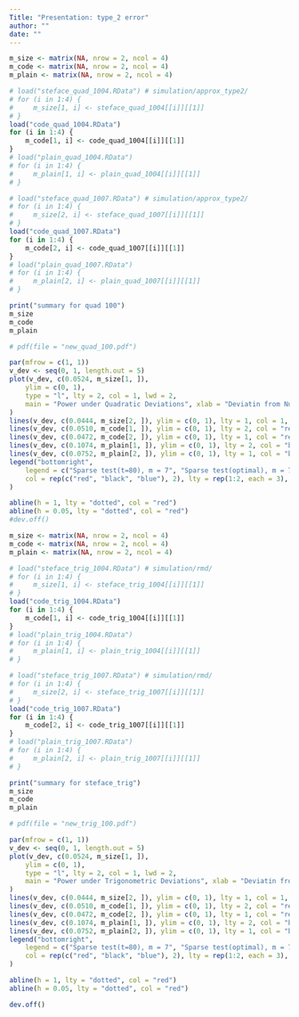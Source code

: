 ```yaml
---
Title: "Presentation: type_2 error"
author: ""
date: ""
---
```


```r
m_size <- matrix(NA, nrow = 2, ncol = 4)
m_code <- matrix(NA, nrow = 2, ncol = 4)
m_plain <- matrix(NA, nrow = 2, ncol = 4)
```
```r
# load("steface_quad_1004.RData") # simulation/approx_type2/
# for (i in 1:4) {
#     m_size[1, i] <- steface_quad_1004[[i]][[1]]
# }
load("code_quad_1004.RData")
for (i in 1:4) {
    m_code[1, i] <- code_quad_1004[[i]][[1]]
}
# load("plain_quad_1004.RData")
# for (i in 1:4) {
#     m_plain[1, i] <- plain_quad_1004[[i]][[1]]
# }
```
```r
# load("steface_quad_1007.RData") # simulation/approx_type2/
# for (i in 1:4) {
#     m_size[2, i] <- steface_quad_1007[[i]][[1]]
# }
load("code_quad_1007.RData")
for (i in 1:4) {
    m_code[2, i] <- code_quad_1007[[i]][[1]]
}
# load("plain_quad_1007.RData")
# for (i in 1:4) {
#     m_plain[2, i] <- plain_quad_1007[[i]][[1]]
# }
```
```r
print("summary for quad 100")
m_size
m_code
m_plain
```
```r
# pdf(file = "new_quad_100.pdf")

par(mfrow = c(1, 1))
v_dev <- seq(0, 1, length.out = 5)
plot(v_dev, c(0.0524, m_size[1, ]),
    ylim = c(0, 1),
    type = "l", lty = 2, col = 1, lwd = 2,
    main = "Power under Quadratic Deviations", xlab = "Deviatin from Null", ylab = "Power, Quadratic Dev."
)
lines(v_dev, c(0.0444, m_size[2, ]), ylim = c(0, 1), lty = 1, col = 1, lwd = 2)
lines(v_dev, c(0.0510, m_code[1, ]), ylim = c(0, 1), lty = 2, col = "red", lwd = 2)
lines(v_dev, c(0.0472, m_code[2, ]), ylim = c(0, 1), lty = 1, col = "red", lwd = 2)
lines(v_dev, c(0.1074, m_plain[1, ]), ylim = c(0, 1), lty = 2, col = "blue", lwd = 2)
lines(v_dev, c(0.0752, m_plain[2, ]), ylim = c(0, 1), lty = 1, col = "blue", lwd = 2)
legend("bottomright",
    legend = c("Sparse test(t=80), m = 7", "Sparse test(optimal), m = 7", "Original test, m = 7", "Sparse test(t=80), m = 4", "Sparse test(optimal), m = 4", "Original test, m = 4"),
    col = rep(c("red", "black", "blue"), 2), lty = rep(1:2, each = 3), lwd = rep(2, 6)
)

abline(h = 1, lty = "dotted", col = "red")
abline(h = 0.05, lty = "dotted", col = "red")
#dev.off()
```



```r
m_size <- matrix(NA, nrow = 2, ncol = 4)
m_code <- matrix(NA, nrow = 2, ncol = 4)
m_plain <- matrix(NA, nrow = 2, ncol = 4)
```
```r
# load("steface_trig_1004.RData") # simulation/rmd/
# for (i in 1:4) {
#     m_size[1, i] <- steface_trig_1004[[i]][[1]]
# }
load("code_trig_1004.RData")
for (i in 1:4) {
    m_code[1, i] <- code_trig_1004[[i]][[1]]
}
# load("plain_trig_1004.RData")
# for (i in 1:4) {
#     m_plain[1, i] <- plain_trig_1004[[i]][[1]]
# }
```
```r
# load("steface_trig_1007.RData") # simulation/rmd/
# for (i in 1:4) {
#     m_size[2, i] <- steface_trig_1007[[i]][[1]]
# }
load("code_trig_1007.RData")
for (i in 1:4) {
    m_code[2, i] <- code_trig_1007[[i]][[1]]
}
# load("plain_trig_1007.RData")
# for (i in 1:4) {
#     m_plain[2, i] <- plain_trig_1007[[i]][[1]]
# }
```
```r
print("summary for steface_trig")
m_size
m_code
m_plain
```
```r
# pdf(file = "new_trig_100.pdf")

par(mfrow = c(1, 1))
v_dev <- seq(0, 1, length.out = 5)
plot(v_dev, c(0.0524, m_size[1, ]),
    ylim = c(0, 1),
    type = "l", lty = 2, col = 1, lwd = 2,
    main = "Power under Trigonometric Deviations", xlab = "Deviatin from Null", ylab = "Power, Trigonometric Dev."
)
lines(v_dev, c(0.0444, m_size[2, ]), ylim = c(0, 1), lty = 1, col = 1, lwd = 2)
lines(v_dev, c(0.0510, m_code[1, ]), ylim = c(0, 1), lty = 2, col = "red", lwd = 2)
lines(v_dev, c(0.0472, m_code[2, ]), ylim = c(0, 1), lty = 1, col = "red", lwd = 2)
lines(v_dev, c(0.1074, m_plain[1, ]), ylim = c(0, 1), lty = 2, col = "blue", lwd = 2)
lines(v_dev, c(0.0752, m_plain[2, ]), ylim = c(0, 1), lty = 1, col = "blue", lwd = 2)
legend("bottomright",
    legend = c("Sparse test(t=80), m = 7", "Sparse test(optimal), m = 7", "Original test, m = 7", "Sparse test(t=80), m = 4", "Sparse test(optimal), m = 4", "Original test, m = 4"),
    col = rep(c("red", "black", "blue"), 2), lty = rep(1:2, each = 3), lwd = rep(2, 6)
)

abline(h = 1, lty = "dotted", col = "red")
abline(h = 0.05, lty = "dotted", col = "red")

dev.off()
```

